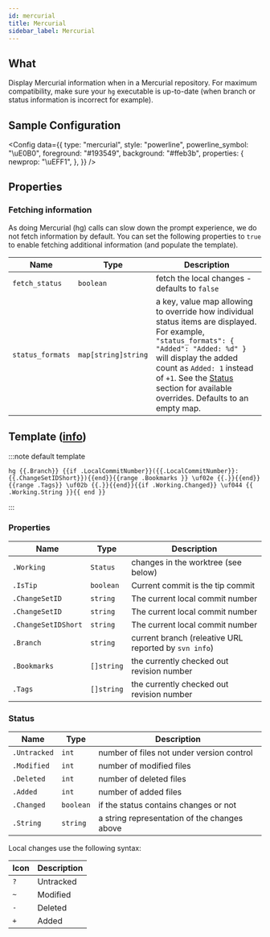 ```yaml
---
id: mercurial
title: Mercurial
sidebar_label: Mercurial
---
```


## What

Display Mercurial information when in a Mercurial repository. For maximum compatibility,
make sure your `hg` executable is up-to-date (when branch or status information is incorrect for example).

## Sample Configuration


<Config
  data={{
    type: "mercurial",
    style: "powerline",
    powerline_symbol: "\uE0B0",
    foreground: "#193549",
    background: "#ffeb3b",
    properties: {
      newprop: "\uEFF1",
    },
  }}
/>

## Properties

### Fetching information

As doing Mercurial (hg) calls can slow down the prompt experience, we do not fetch information by default.
You can set the following properties to `true` to enable fetching additional information (and populate the template).

| Name             | Type                | Description                                                                                                                                                                                                                                                                                 |
| ---------------- | ------------------- | ------------------------------------------------------------------------------------------------------------------------------------------------------------------------------------------------------------------------------------------------------------------------------------------- |
| `fetch_status`   | `boolean`           | fetch the local changes - defaults to `false`                                                                                                                                                                                                                                               |
| `status_formats` | `map[string]string` | a key, value map allowing to override how individual status items are displayed. For example, `"status_formats": { "Added": "Added: %d" }` will display the added count as `Added: 1` instead of `+1`. See the [Status](#status) section for available overrides. Defaults to an empty map. |

## Template ([info][templates])

:::note default template

```template
hg {{.Branch}} {{if .LocalCommitNumber}}({{.LocalCommitNumber}}:{{.ChangeSetIDShort}}){{end}}{{range .Bookmarks }} \uf02e {{.}}{{end}}{{range .Tags}} \uf02b {{.}}{{end}}{{if .Working.Changed}} \uf044 {{ .Working.String }}{{ end }}
```

:::

### Properties

| Name                | Type       | Description                                           |
| ------------------- | ---------- | ----------------------------------------------------- |
| `.Working`          | `Status`   | changes in the worktree (see below)                   |
| `.IsTip`            | `boolean`  | Current commit is the tip commit                      |
| `.ChangeSetID`      | `string`   | The current local commit number                       |
| `.ChangeSetID`      | `string`   | The current local commit number                       |
| `.ChangeSetIDShort` | `string`   | The current local commit number                       |
| `.Branch`           | `string`   | current branch (releative URL reported by `svn info`) |
| `.Bookmarks`        | `[]string` | the currently checked out revision number             |
| `.Tags`             | `[]string` | the currently checked out revision number             |

### Status

| Name         | Type      | Description                                  |
| ------------ | --------- | -------------------------------------------- |
| `.Untracked` | `int`     | number of files not under version control    |
| `.Modified`  | `int`     | number of modified files                     |
| `.Deleted`   | `int`     | number of deleted files                      |
| `.Added`     | `int`     | number of added files                        |
| `.Changed`   | `boolean` | if the status contains changes or not        |
| `.String`    | `string`  | a string representation of the changes above |

Local changes use the following syntax:

| Icon | Description |
| ---- | ----------- |
| `?`  | Untracked   |
| `~`  | Modified    |
| `-`  | Deleted     |
| `+`  | Added       |

[templates]: /docs/config-templates
